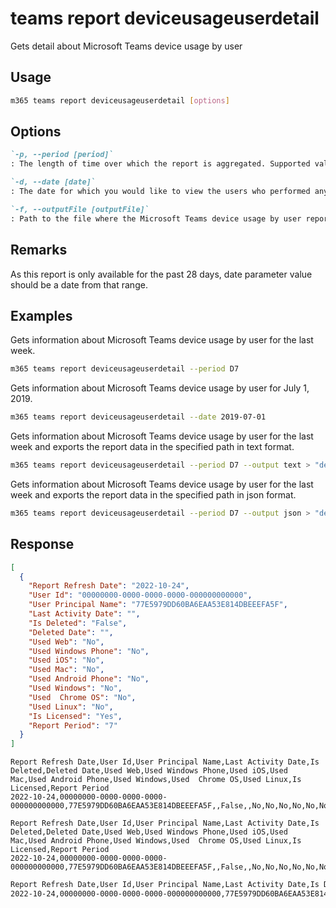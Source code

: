 
# teams report deviceusageuserdetail

Gets detail about Microsoft Teams device usage by user

## Usage

```sh
m365 teams report deviceusageuserdetail [options]
```

## Options

```md defintion-list
`-p, --period [period]`
: The length of time over which the report is aggregated. Supported values `D7,D30,D90,D180`.

`-d, --date [date]`
: The date for which you would like to view the users who performed any activity. Supported date format is `YYYY-MM-DD`.

`-f, --outputFile [outputFile]`
: Path to the file where the Microsoft Teams device usage by user report should be stored in.
```

<Global />

## Remarks

As this report is only available for the past 28 days, date parameter value should be a date from that range.

## Examples

Gets information about Microsoft Teams device usage by user for the last week.

```sh
m365 teams report deviceusageuserdetail --period D7
```

Gets information about Microsoft Teams device usage by user for July 1, 2019.

```sh
m365 teams report deviceusageuserdetail --date 2019-07-01
```

Gets information about Microsoft Teams device usage by user for the last week and exports the report data in the specified path in text format.

```sh
m365 teams report deviceusageuserdetail --period D7 --output text > "deviceusageuserdetail.txt"
```

Gets information about Microsoft Teams device usage by user for the last week and exports the report data in the specified path in json format.

```sh
m365 teams report deviceusageuserdetail --period D7 --output json > "deviceusageuserdetail.json"
```

## Response

<Tabs>
  <TabItem value="JSON">

  ``` json
  [
    {
      "Report Refresh Date": "2022-10-24",
      "User Id": "00000000-0000-0000-0000-000000000000",
      "User Principal Name": "77E5979DD60BA6EAA53E814DBEEEFA5F",
      "Last Activity Date": "",
      "Is Deleted": "False",
      "Deleted Date": "",
      "Used Web": "No",
      "Used Windows Phone": "No",
      "Used iOS": "No",
      "Used Mac": "No",
      "Used Android Phone": "No",
      "Used Windows": "No",
      "Used  Chrome OS": "No",
      "Used Linux": "No",
      "Is Licensed": "Yes",
      "Report Period": "7"
    }
  ]
  ```

  </TabItem>
  <TabItem value="Text">

  ``` text
  Report Refresh Date,User Id,User Principal Name,Last Activity Date,Is Deleted,Deleted Date,Used Web,Used Windows Phone,Used iOS,Used Mac,Used Android Phone,Used Windows,Used  Chrome OS,Used Linux,Is Licensed,Report Period
  2022-10-24,00000000-0000-0000-0000-000000000000,77E5979DD60BA6EAA53E814DBEEEFA5F,,False,,No,No,No,No,No,No,No,No,Yes,7
  ```

  </TabItem>
  <TabItem value="CSV">

  ``` text
  Report Refresh Date,User Id,User Principal Name,Last Activity Date,Is Deleted,Deleted Date,Used Web,Used Windows Phone,Used iOS,Used Mac,Used Android Phone,Used Windows,Used  Chrome OS,Used Linux,Is Licensed,Report Period
  2022-10-24,00000000-0000-0000-0000-000000000000,77E5979DD60BA6EAA53E814DBEEEFA5F,,False,,No,No,No,No,No,No,No,No,Yes,7
  ```

  </TabItem>
  <TabItem value="Markdown">

  ```md
  Report Refresh Date,User Id,User Principal Name,Last Activity Date,Is Deleted,Deleted Date,Used Web,Used Windows Phone,Used iOS,Used Mac,Used Android Phone,Used Windows,Used  Chrome OS,Used Linux,Is Licensed,Report Period
  2022-10-24,00000000-0000-0000-0000-000000000000,77E5979DD60BA6EAA53E814DBEEEFA5F,,False,,No,No,No,No,No,No,No,No,Yes,7
  ```

  </TabItem>
</Tabs>

